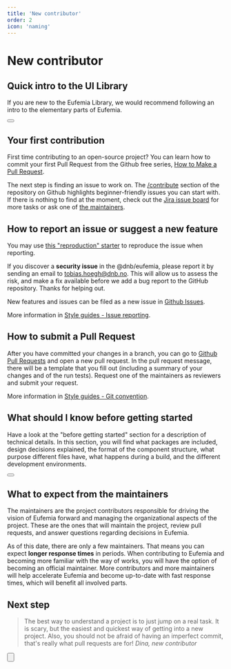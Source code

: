 ```yaml
---
title: 'New contributor'
order: 2
icon: 'naming'
---
```



# New contributor

## Quick intro to the UI Library

If you are new to the Eufemia Library, we would recommend following an intro to the elementary parts of Eufemia.

<Section style_type="mint-green" innerSpace>
  <Button
    href="/uilib/intro"
    size="large"
    text="Quick Intro"
    icon="chevron_right"
    variant="secondary"
  />
</Section>

## Your first contribution

First time contributing to an open-source project? You can learn how to commit your first Pull Request from the Github free series, [How to Make a Pull Request](https://makeapullrequest.com/).

The next step is finding an issue to work on. The [/contribute](https://github.com/dnbexperience/eufemia/contribute) section of the repository on Github highlights beginner-friendly issues you can start with. If there is nothing to find at the moment, check out the [Jira issue board](https://dnb-asa.atlassian.net/jira/software/c/projects/EDS/boards/734) for more tasks or ask one of [the maintainers](/contribute/contact).

## How to report an issue or suggest a new feature

You may use [this "reproduction" starter](!/issue) to reproduce the issue when reporting.

If you discover a **security issue** in the @dnb/eufemia, please report it by sending an
email to [tobias.hoegh@dnb.no](mailto:tobias.hoegh@dnb.no). This will allow us to assess the risk, and make a fix available before we add a
bug report to the GitHub repository. Thanks for helping out.

New features and issues can be filed as a new issue in [Github Issues](https://github.com/dnbexperience/eufemia/issues).

More information in [Style guides - Issue reporting](/contribute/style-guides/issue).

## How to submit a Pull Request

After you have committed your changes in a branch, you can go to [Github Pull Requests](https://github.com/dnbexperience/eufemia/pulls) and open a new pull request.
In the pull request message, there will be a template that you fill out (including a summary of your changes and of the run tests). Request one of the maintainers as reviewers and submit your request.

More information in [Style guides - Git convention](/contribute/style-guides/git#pull-requests).

## What should I know before getting started

Have a look at the "before getting started" section for a description of technical details. In this section, you will find what packages are included, design decisions explained, the format of the component structure, what purpose different files have, what happens during a build, and the different development environments.

<Section style_type="mint-green" innerSpace>
  <Button
    href="/contribute/first-contribution/before-started"
    size="large"
    text="Before getting started"
    icon="chevron_right"
    variant="secondary"
  />
</Section>

## What to expect from the maintainers

The maintainers are the project contributors responsible for driving the vision of Eufemia forward and managing the organizational aspects of the project. These are the ones that will maintain the project, review pull requests, and answer questions regarding decisions in Eufemia.

As of this date, there are only a few maintainers. That means you can expect **longer response times** in periods. When contributing to Eufemia and becoming more familiar with the way of works, you will have the option of becoming an official maintainer. More contributors and more maintainers will help accelerate Eufemia and become up-to-date with fast response times, which will benefit all involved parts.

## Next step

<Blockquote className="dnb-blockquote--no-background">
  The best way to understand a project is to just jump on a real task. It
  is scary, but the easiest and quickest way of getting into a new project.
  Also, you should not be afraid of having an imperfect commit, that's
  really what pull requests are for!
  <cite>Dina, new contributor</cite>
</Blockquote>

<Button
  href="/contribute/getting-started"
  size="large"
  text="Next up: Getting started"
  icon="chevron_right"
  variant="tertiary"
  bottom="2rem"
/>
